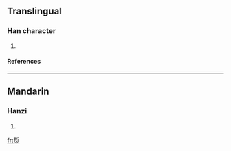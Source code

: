 ==Translingual==
===Han character===
{{Han char|rn=86|rad=火|as=07|sn=11|four=|canj=手中火 (QLF), X手中火 (XQLF)}}
# {{defn|Han|sort=火07}}
====References====
{{Han ref|kx=0671.140|dkj=19041|dj=1080.110|hdz=32203.050|uh=70F2|ud=28914}}

----
==Mandarin==
===Hanzi===
{{cmn-hanzi|pin=[[chè]] (che4)|wg=ch'e<sup>4</sup>}}
# {{defn|Mandarin}}

[[fr:烲]]